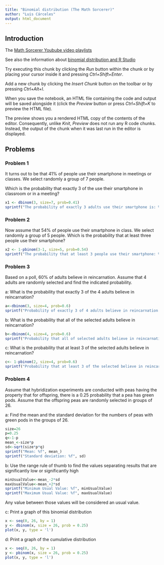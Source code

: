 ```yaml
---
title: "Binomial distribution (The Math Sorcerer)"
author: "Luis Cárceles"
output: html_document
---
```


## Introduction

The [Math Sorcerer Youbube video playlists](https://www.youtube.com/playlist?list=PLO1y6V1SXjjPGvAwihi1vp_kqxwqUd0cI)

See also the information about [binomial distribution and R Studio](https://www.geeksforgeeks.org/binomial-distribution-in-r-programming/)

Try executing this chunk by clicking the *Run* button within the chunk or by placing your cursor inside it and pressing *Ctrl+Shift+Enter*.

Add a new chunk by clicking the *Insert Chunk* button on the toolbar or by pressing *Ctrl+Alt+I*.

When you save the notebook, an HTML file containing the code and output will be saved alongside it (click the *Preview* button or press *Ctrl+Shift+K* to preview the HTML file).

The preview shows you a rendered HTML copy of the contents of the editor. Consequently, unlike *Knit*, *Preview* does not run any R code chunks. Instead, the output of the chunk when it was last run in the editor is displayed.

## Problems

### Problem 1

It turns out to be that 41% of people use their smartphone in meetings or classes. We select randomly a group of 7 people.

Which is the probability that exactly 3 of the use their smartphone in classroom or in a meeting?

```r
x1 <- dbinom(3, size=7, prob=0.41)
sprintf("The probability of exactly 3 adults use their smartphone is: %f", x1)
```

### Problem 2

Now assume that 54% of people use their smartphone in class. We select randomly a group of 5 people. Which is the probability that at least three people use their smartphone?

```r
x2 <- 1-pbinom(3-1, size=5, prob=0.54)
sprintf("The probability that at least 3 people use their smartphone: %f", x2)
```

### Problem 3

Based on a poll, 60% of adults believe in reincarnation. Assume that 4 adults are randomly selected and find the indicated probability.

a: What is the probability that exactly 3 of the 4 adults believe in reincarnation?

```r
a<-dbinom(3, size=4, prob=0.6)
sprintf("Probability of exactly 3 of 4 adults believe in reincarnation: %f", a)
```

b: What is the probability that all of the selected adults believe in reincarnation?

```r
b<-dbinom(4, size=4, prob=0.6)
sprintf("Probability that all of selected adults believe in reincarnation: %f", b)
```

c: What is the probability that at least 3 of the selected adults believe in reincarnation?

```r
c<- 1-pbinom(2, size=4, prob=0.6)
sprintf("Probability that at least 3 of the selected believe in reincarnation: %f", c)
```

### Problem 4

Assume that hybridization experiments are conducted with peas having the property that for offspring, there is a 0.25 probability that a pea has green pods. Assume that the offspring peas are randomly selected in groups of 26.

a: Find the mean and the standard deviation for the numbers of peas with green pods in the groups of 26.

```r
size=26
p=0.25
q<-1-p
mean_<-size*p
sd<-sqrt(size*p*q)
sprintf("Mean: %f", mean_)
sprintf("Standard deviation: %f", sd)
```

b: Use the range rule of thumb to find the values separating results that are significantly low or significantly high

```r
minUsualValue<-mean_-2*sd
maxUsualValue<-mean_+2*sd
sprintf("Minimum Usual Value: %f", minUsualValue)
sprintf("Maximum Usual Value: %f", maxUsualValue)
```

Any value between those values will be considered an usual value.

c: Print a graph of this binomial distribution

```r
x <- seq(0, 26, by = 1) 
y <- dbinom(x, size = 26, prob = 0.25) 
plot(x, y, type = 'l') 
```

d: Print a graph of the cumulative distribution

```r
x <- seq(0, 26, by = 1) 
y <- pbinom(x, size = 26, prob = 0.25) 
plot(x, y, type = 'l') 
```
